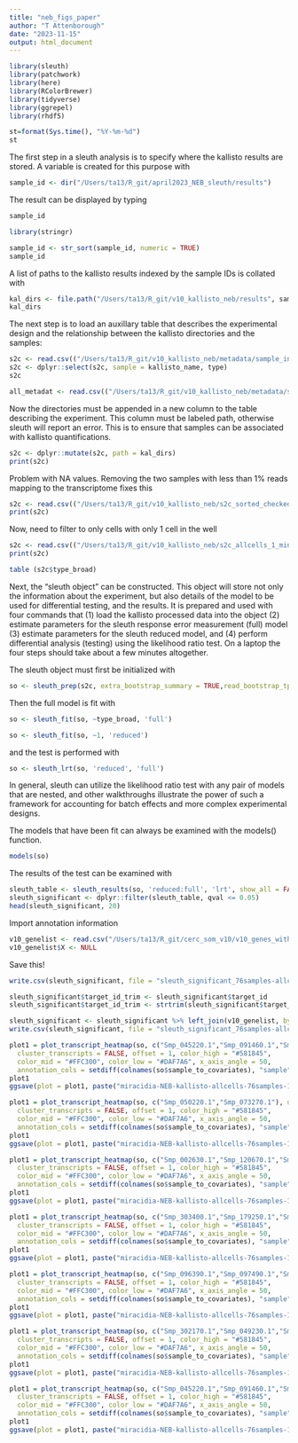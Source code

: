 ```yaml
---
title: "neb_figs_paper"
author: "T Attenborough"
date: "2023-11-15"
output: html_document
---
```


```r
library(sleuth)
library(patchwork)
library(here)
library(RColorBrewer)
library(tidyverse)
library(ggrepel)
library(rhdf5)
```

```r
st=format(Sys.time(), "%Y-%m-%d") 
st
```

The first step in a sleuth analysis is to specify where the kallisto results are stored. A variable is created for this purpose with

```r
sample_id <- dir("/Users/ta13/R_git/april2023_NEB_sleuth/results")
```

The result can be displayed by typing

```r
sample_id

library(stringr)

sample_id <- str_sort(sample_id, numeric = TRUE)
sample_id
```

A list of paths to the kallisto results indexed by the sample IDs is collated with
```r
kal_dirs <- file.path("/Users/ta13/R_git/v10_kallisto_neb/results", sample_id)
kal_dirs
```

The next step is to load an auxillary table that describes the experimental design and the relationship between the kallisto directories and the samples:
```r
s2c <- read.csv(("/Users/ta13/R_git/v10_kallisto_neb/metadata/sample_info_mapping.csv"), header = TRUE, stringsAsFactors=FALSE)
s2c <- dplyr::select(s2c, sample = kallisto_name, type)
s2c

all_metadat <- read.csv(("/Users/ta13/R_git/v10_kallisto_neb/metadata/sample_info_mapping.csv"), header = TRUE, stringsAsFactors=FALSE)

```

Now the directories must be appended in a new column to the table describing the experiment. This column must be labeled path, otherwise sleuth will report an error. This is to ensure that samples can be associated with kallisto quantifications.

```r
s2c <- dplyr::mutate(s2c, path = kal_dirs)
print(s2c)
```

Problem with NA values. Removing the two samples with less than 1% reads mapping to the transcriptome fixes this
```r
s2c <- read.csv(("/Users/ta13/R_git/v10_kallisto_neb/s2c_sorted_checked.csv"), header = TRUE, stringsAsFactors=FALSE, fill = TRUE )
print(s2c)
```

Now, need to filter to only cells with only 1 cell in the well
```r
s2c <- read.csv(("/Users/ta13/R_git/v10_kallisto_neb/s2c_allcells_1_min20perc.csv"), header = TRUE, stringsAsFactors=FALSE, fill = TRUE )
print(s2c)
```

```r
table (s2c$type_broad)
```


Next, the “sleuth object” can be constructed. This object will store not only the information about the experiment, but also details of the model to be used for differential testing, and the results. It is prepared and used with four commands that (1) load the kallisto processed data into the object (2) estimate parameters for the sleuth response error measurement (full) model (3) estimate parameters for the sleuth reduced model, and (4) perform differential analysis (testing) using the likelihood ratio test. On a laptop the four steps should take about a few minutes altogether.

The sleuth object must first be initialized with
```r
so <- sleuth_prep(s2c, extra_bootstrap_summary = TRUE,read_bootstrap_tpm = TRUE)
```

Then the full model is fit with
```r
so <- sleuth_fit(so, ~type_broad, 'full')
```

```r
so <- sleuth_fit(so, ~1, 'reduced')
```

and the test is performed with


```r
so <- sleuth_lrt(so, 'reduced', 'full')
```

In general, sleuth can utilize the likelihood ratio test with any pair of models that are nested, and other walkthroughs illustrate the power of such a framework for accounting for batch effects and more complex experimental designs.

The models that have been fit can always be examined with the models() function.
```r
models(so)
```

The results of the test can be examined with
```r
sleuth_table <- sleuth_results(so, 'reduced:full', 'lrt', show_all = FALSE)
sleuth_significant <- dplyr::filter(sleuth_table, qval <= 0.05)
head(sleuth_significant, 20)
```

Import annotation information
```r
v10_genelist <- read.csv("/Users/ta13/R_git/cerc_som_v10/v10_genes_with_descriptions_2023-04-17.csv", stringsAsFactors = FALSE, header = TRUE) #import the marker data from somule papaer
v10_genelist$X <- NULL 
```

Save this!
```r
write.csv(sleuth_significant, file = "sleuth_significant_76samples-allcells_model_celltype.csv")

sleuth_significant$target_id_trim <- sleuth_significant$target_id
sleuth_significant$target_id_trim <- strtrim(sleuth_significant$target_id_trim, 10)

sleuth_significant <- sleuth_significant %>% left_join(v10_genelist, by = c("target_id_trim" = "Gene.stable.ID")) #check the top 5 marker genes are also in the somule paper
write.csv(sleuth_significant, file = "sleuth_significant_76samples-allcells_model_celltype_genedescriptions.csv")

```


```r
plot1 = plot_transcript_heatmap(so, c("Smp_045220.1","Smp_091460.1","Smp_179810.1","Smp_068500.1","Smp_307020.1","Smp_347110.1","Smp_030370.1","Smp_203635.1","Smp_306710.1","Smp_173910.1","Smp_322950.1","Smp_900070.1","Smp_053940.1","Smp_266740.1","Smp_030290.1","Smp_337100.5","Smp_045510.1","Smp_097800.1","Smp_008545.1","Smp_079770.1"), units = "tpm", trans = "log",
  cluster_transcripts = FALSE, offset = 1, color_high = "#581845",
  color_mid = "#FFC300", color_low = "#DAF7A6", x_axis_angle = 50,
  annotation_cols = setdiff(colnames(so$sample_to_covariates), "sample"))
plot1
ggsave(plot = plot1, paste("miracidia-NEB-kallisto-allcells-76samples-1-heatmap-top20sigGlandCiliary" ,st, ".pdf", sep = "-"), width = 32, height = 35, units = c('cm'))
```

```r
plot1 = plot_transcript_heatmap(so, c("Smp_050220.1","Smp_073270.1"), units = "tpm", trans = "log",
  cluster_transcripts = FALSE, offset = 1, color_high = "#581845",
  color_mid = "#FFC300", color_low = "#DAF7A6", x_axis_angle = 50,
  annotation_cols = setdiff(colnames(so$sample_to_covariates), "sample"))
plot1
ggsave(plot = plot1, paste("miracidia-NEB-kallisto-allcells-76samples-1-heatmap-neural" ,st, ".pdf", sep = "-"), width = 32, height = 35, units = c('cm'))
```

```r
plot1 = plot_transcript_heatmap(so, c("Smp_002630.1","Smp_120670.1","Smp_176180.1","Smp_070250.1","Smp_331830.1","Smp_160250.1"), units = "tpm", trans = "log",
  cluster_transcripts = FALSE, offset = 1, color_high = "#581845",
  color_mid = "#FFC300", color_low = "#DAF7A6", x_axis_angle = 50,
  annotation_cols = setdiff(colnames(so$sample_to_covariates), "sample"))
plot1
ggsave(plot = plot1, paste("miracidia-NEB-kallisto-allcells-76samples-1-heatmap-val" ,st, ".pdf", sep = "-"), width = 32, height = 35, units = c('cm'))
```

```r
plot1 = plot_transcript_heatmap(so, c("Smp_303400.1","Smp_179250.1","Smp_317530.1","Smp_185680.2","Smp_303690.1"), units = "tpm", trans = "log",
  cluster_transcripts = FALSE, offset = 1, color_high = "#581845",
  color_mid = "#FFC300", color_low = "#DAF7A6", x_axis_angle = 50,
  annotation_cols = setdiff(colnames(so$sample_to_covariates), "sample"))
plot1
ggsave(plot = plot1, paste("miracidia-NEB-kallisto-allcells-76samples-1-heatmap-top20sigGlandBrain" ,st, ".pdf", sep = "-"), width = 32, height = 35, units = c('cm'))
```

```r
plot1 = plot_transcript_heatmap(so, c("Smp_096390.1","Smp_097490.1","Smp_003330.1","Smp_055630.1","Smp_347580.1"), units = "tpm", trans = "log",
  cluster_transcripts = FALSE, offset = 1, color_high = "#581845",
  color_mid = "#FFC300", color_low = "#DAF7A6", x_axis_angle = 50,
  annotation_cols = setdiff(colnames(so$sample_to_covariates), "sample"))
plot1
ggsave(plot = plot1, paste("miracidia-NEB-kallisto-allcells-76samples-1-heatmap-Ciliary" ,st, ".pdf", sep = "-"), width = 32, height = 35, units = c('cm'))
```

```r
plot1 = plot_transcript_heatmap(so, c("Smp_302170.1","Smp_049230.1","Smp_304250.1","Smp_302180.1","Smp_333390.1","Smp_333390.2","Smp_315690.1","Smp_315690.2","Smp_098420.1","Smp_145290.1"), units = "tpm", trans = "log",
  cluster_transcripts = FALSE, offset = 1, color_high = "#581845",
  color_mid = "#FFC300", color_low = "#DAF7A6", x_axis_angle = 50,
  annotation_cols = setdiff(colnames(so$sample_to_covariates), "sample"))
plot1
ggsave(plot = plot1, paste("miracidia-NEB-kallisto-allcells-76samples-1-heatmap-secreted" ,st, ".pdf", sep = "-"), width = 32, height = 35, units = c('cm'))
```

```r
plot1 = plot_transcript_heatmap(so, c("Smp_045220.1","Smp_091460.1","Smp_179810.1","Smp_068500.1","Smp_307020.1","Smp_347110.1","Smp_030370.1","Smp_203635.1","Smp_306710.1","Smp_173910.1","Smp_322950.1","Smp_900070.1","Smp_053940.1","Smp_266740.1","Smp_030290.1","Smp_337100.5","Smp_045510.1","Smp_097800.1","Smp_008545.1","Smp_079770.1","Smp_050220.1","Smp_073270.1","Smp_002630.1","Smp_120670.1","Smp_176180.1","Smp_070250.1","Smp_331830.1","Smp_160250.1","Smp_303400.1","Smp_179250.1","Smp_317530.1","Smp_185680.2","Smp_303690.1","Smp_096390.1","Smp_097490.1","Smp_003330.1","Smp_055630.1","Smp_347580.1","Smp_302170.1","Smp_049230.1","Smp_304250.1","Smp_302180.1","Smp_333390.1","Smp_333390.2","Smp_315690.1","Smp_315690.2","Smp_098420.1","Smp_145290.1"), units = "tpm", trans = "log",
  cluster_transcripts = FALSE, offset = 1, color_high = "#581845",
  color_mid = "#FFC300", color_low = "#DAF7A6", x_axis_angle = 50,
  annotation_cols = setdiff(colnames(so$sample_to_covariates), "sample"))
plot1
ggsave(plot = plot1, paste("miracidia-NEB-kallisto-allcells-76samples-1-heatmap-allinterestinggenes" ,st, ".pdf", sep = "-"), width = 25, height = 35, units = c('cm'))
```

